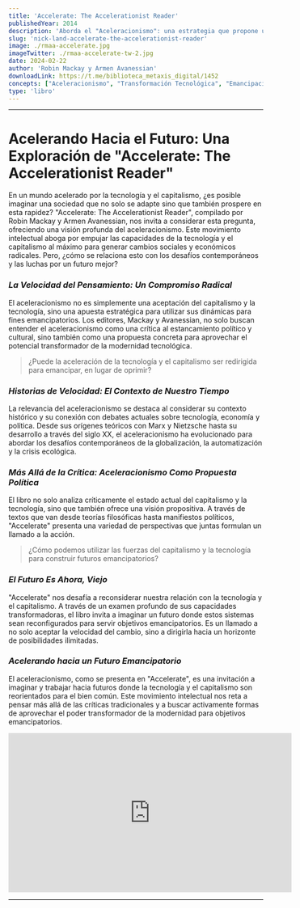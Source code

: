 ```yaml
---
title: 'Accelerate: The Accelerationist Reader'
publishedYear: 2014
description: 'Aborda el "Aceleracionismo": una estrategia que propone usar el capitalismo y la tecnología para acelerar cambios sociales y económicos radicales, buscando un futuro emancipatorio a través de la crítica y la innovación.'
slug: 'nick-land-accelerate-the-accelerationist-reader'
image: ./rmaa-accelerate.jpg
imageTwitter: ./rmaa-accelerate-tw-2.jpg
date: 2024-02-22
author: 'Robin Mackay y Armen Avanessian'
downloadLink: https://t.me/biblioteca_metaxis_digital/1452
concepts: ["Aceleracionismo", "Transformación Tecnológica", "Emancipación Social", "Crítica al Capitalismo", "Futurismo"]
type: 'libro'
---
```


---

# Acelerando Hacia el Futuro: Una Exploración de "Accelerate: The Accelerationist Reader"

En un mundo acelerado por la tecnología y el capitalismo, ¿es posible imaginar una sociedad que no solo se adapte sino que también prospere en esta rapidez? "Accelerate: The Accelerationist Reader", compilado por Robin Mackay y Armen Avanessian, nos invita a considerar esta pregunta, ofreciendo una visión profunda del aceleracionismo. Este movimiento intelectual aboga por empujar las capacidades de la tecnología y el capitalismo al máximo para generar cambios sociales y económicos radicales. Pero, ¿cómo se relaciona esto con los desafíos contemporáneos y las luchas por un futuro mejor?

### _La Velocidad del Pensamiento: Un Compromiso Radical_

El aceleracionismo no es simplemente una aceptación del capitalismo y la tecnología, sino una apuesta estratégica para utilizar sus dinámicas para fines emancipatorios. Los editores, Mackay y Avanessian, no solo buscan entender el aceleracionismo como una crítica al estancamiento político y cultural, sino también como una propuesta concreta para aprovechar el potencial transformador de la modernidad tecnológica. 

> ¿Puede la aceleración de la tecnología y el capitalismo ser redirigida para emancipar, en lugar de oprimir?

### _Historias de Velocidad: El Contexto de Nuestro Tiempo_

La relevancia del aceleracionismo se destaca al considerar su contexto histórico y su conexión con debates actuales sobre tecnología, economía y política. Desde sus orígenes teóricos con Marx y Nietzsche hasta su desarrollo a través del siglo XX, el aceleracionismo ha evolucionado para abordar los desafíos contemporáneos de la globalización, la automatización y la crisis ecológica. 

### _Más Allá de la Crítica: Aceleracionismo Como Propuesta Política_

El libro no solo analiza críticamente el estado actual del capitalismo y la tecnología, sino que también ofrece una visión propositiva. A través de textos que van desde teorías filosóficas hasta manifiestos políticos, "Accelerate" presenta una variedad de perspectivas que juntas formulan un llamado a la acción. 

> ¿Cómo podemos utilizar las fuerzas del capitalismo y la tecnología para construir futuros emancipatorios?

### _El Futuro Es Ahora, Viejo_

"Accelerate" nos desafía a reconsiderar nuestra relación con la tecnología y el capitalismo. A través de un examen profundo de sus capacidades transformadoras, el libro invita a imaginar un futuro donde estos sistemas sean reconfigurados para servir objetivos emancipatorios. Es un llamado a no solo aceptar la velocidad del cambio, sino a dirigirla hacia un horizonte de posibilidades ilimitadas.

### _Acelerando hacia un Futuro Emancipatorio_

El aceleracionismo, como se presenta en "Accelerate", es una invitación a imaginar y trabajar hacia futuros donde la tecnología y el capitalismo son reorientados para el bien común. Este movimiento intelectual nos reta a pensar más allá de las críticas tradicionales y a buscar activamente formas de aprovechar el poder transformador de la modernidad para objetivos emancipatorios.

<iframe width="560" height="315" src="https://www.youtube.com/embed/fiaWsgtJrNI?si=NhKWm9lSBVD_KS1I" title="YouTube video player" frameborder="0" allow="accelerometer; autoplay; clipboard-write; encrypted-media; gyroscope; picture-in-picture; web-share" allowfullscreen></iframe>

---